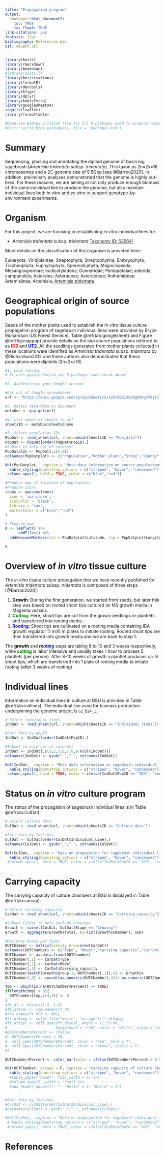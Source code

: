 ```yaml
---
title: "Propagation program"
output:
  bookdown::html_document2: 
    toc: TRUE
    toc_float: TRUE
link-citations: yes
fontsize: 12pt
bibliography: References.bib
csl: AmJBot.csl
---
```


```r
library(knitr)
library(rmarkdown)
library(bookdown)
#library(distill)
library(knitcitations)
library(formatR)
library(devtools)
library(kfigr)
library(dplyr)
library(kableExtra)
library(googlesheets4)
require(leaflet)
library(formattable)

#Generate BibTex citation file for all R packages used to produce report
#knitr::write_bib(.packages(), file = 'packages.bib')
```

# Summary 

Sequencing, phasing and annotating the diploid genome of basin big sagebrush (*Artemisia tridentata* subsp. *tridentata*). This taxon as 2n=2x=18 chromosomes and a 2C genome size of 9.5Gbp [see @Barron2020]. In addition, preliminary analyses demonstrated that the genome is highly out-bred. For these reasons, we are aiming at not only produce enough biomass of the same individual line to produce the genome, but also maintain individual lines both *in vitro* and *ex vitro* to support genotype-by-environment experiments. 


# Organism

For this project, we are focusing on establishing *in vitro* individual lines for:

- *Artemisia tridentata* subsp. *tridentata* [Taxonomy ID: 525641](https://www.ncbi.nlm.nih.gov/Taxonomy/Browser/wwwtax.cgi?mode=Info&id=525641&lvl=3&lin=f&keep=1&srchmode=1&unlock)

More details on the classification of this organism is provided here:

Eukaryota; Viridiplantae; Streptophyta; Streptophytina; Embryophyta; Tracheophyta; Euphyllophyta; Spermatophyta; Magnoliopsida; Mesangiospermae; eudicotyledons; Gunneridae; Pentapetalae; asterids; campanulids; Asterales; Asteraceae; Asteroideae; Anthemideae; Artemisiinae; Artemisia; [Artemisia tridentata](https://www.ncbi.nlm.nih.gov/Taxonomy/Browser/wwwtax.cgi?mode=Undef&id=55611&lvl=3&keep=1&srchmode=1&unlock)

# Geographical origin of source populations

Seeds of the mother plants used to establish the *in vitro* tissue culture propagation program of sagebrush individual lines were provided by Bryce Richardson (US Forest Service). Table \@ref(tab:googlesheet) and Figure \@ref(fig:mappop) provide details on the two source populations referred to as <span style="color: red;font-weight:bold">ID3</span> and <span style="color: blue;font-weight:bold">UT2</span>. All the seedlings generated from mother plants collected in these locations were identified as *Artemisia tridentata* subsp. *tridentata* by @Richardson2012 and these authors also demonstrated that these populations were diploids (2n=2x=18). 

```r
#1. Load library
# It uses googlesheets4 see R packages code chunk above

#2. Authenticate your Google account

#Get url of Google spreadsheet
url <- "https://docs.google.com/spreadsheets/d/1ZVrQ8ZiX6d5ghVKgoY6jI1lXTErAsddI15k_sGXDWJ4/edit?usp=sharing"

#3. Obtain meta-data on document
metaDoc <- gs4_get(url)

#4. List names of sheets in url
sheetsID <- metaDoc$sheets$name

#5. Select population IDs
PopDat <- read_sheet(url, sheet=which(sheetsID == "Pop_data"))
PopDat <- PopDat[order(PopDat$PopID),]
#Subset to only col of interest
PopDatplot <- PopDat[,c(2:8)]
colnames(PopDatplot) <- c("Population","Mother plant","State","County","Elevation (m)","Latitude","Longitude")

kbl(PopDatplot,  caption = "Meta-data information on source populations used to generate sagebrush individual lines.") %>%
  kable_styling(bootstrap_options = c("striped", "hover", "condensed")) %>%
 column_spec(1, bold = TRUE, color = c("blue","red"))

```

```r
#Produce map of location of populations
#Prepare icons
icons <- awesomeIcons(
  icon = 'ios-close',
  iconColor = 'black',
  library = 'ion',
  markerColor = c("blue","red")
)

# Produce map
m <- leaflet() %>%
      addTiles() %>%
  addAwesomeMarkers(lat = PopDatplot$Latitude, lng = PopDatplot$Longitude, icon=icons, label=PopDatplot$Population)

m
```

# Overview of *in vitro* tissue culture

The *in vitro* tissue culture propagation that we have recently published for *Artemisia tridentata* subsp. *tridentata* is composed of three steps [@Barron2020]:

1. <span style="color: black;font-weight:bold">Growth</span>: During the first generation, we started from seeds, but later this step was based on rooted shoot tips cultured on MS growth media in Magenta vessels.
2. <span style="color: green;font-weight:bold">Cutting</span>: Here, shoot tips are cut from the grown seedlings or plantlets and transferred into rooting media.
3. <span style="color: blue;font-weight:bold">Rooting</span>: Shoot tips are cultivated on a rooting media containing IBA growth regulator (1 ml/l) in plates to initiate rooting. Rooted shoot tips are then transferred into growth media and we are back to step 1.

The <span style="color: black;font-weight:bold">growth</span> and <span style="color: blue;font-weight:bold">rooting</span> steps are taking 8 to 10 and 3 weeks respectively, while <span style="color: green;font-weight:bold">cutting</span> is labor intensive and usually takes 1 hour to process 5 plantlets (per person). After 8-10 weeks of growth a plantlet produces ca. 9 shoot tips, which are transferred into 1 plate of rooting media to initiate rooting (after 3 weeks of rooting). 

# Individual lines

Information on individual lines in culture at BSU is provided in Table \@ref(tab:indlines). The individual line used for biomass production underpinning the genome project is `G2_b24_1`. 

```r
# Select individual lines
IndDat <- read_sheet(url, sheet=which(sheetsID == "Individual_lines"))

#Sort data by popID
IndDat <- IndDat[order(IndDat$PopID),]

#Subset to only col of interest
IndDat <- IndDat[,c(1,2,3,6,7,8,9:ncol(IndDat))]
colnames(IndDat) <- gsub("_"," ", colnames(IndDat))

kbl(IndDat,  caption = "Meta-data information on sagebrush individual lines.") %>%
  kable_styling(bootstrap_options = c("striped", "hover", "condensed")) %>%
 column_spec(1, bold = TRUE, color = ifelse(IndDat$PopID == "ID3", "red", "blue"))

```

# Status on *in vitro* culture program

The status of the propagation of sagebrush individual lines is in Table \@ref(tab:CulDat).

```r
# Select culture data
CulDat <- read_sheet(url, sheet=which(sheetsID == "Culture_data"))

#Sort data by IndLines
CulDat <- CulDat[order(CulDat$Individual_Line),]
colnames(CulDat) <- gsub("_"," ", colnames(CulDat))

kbl(CulDat,  caption = "Data on propagation for sagebrush individual lines.") %>%
  kable_styling(bootstrap_options = c("striped", "hover", "condensed")) #%>%
 #column_spec(1, bold = TRUE, color = ifelse(IndDat$PopID == "ID3", "red", "blue"))
```

# Carrying capacity

The carrying capacity of culture chambers at BSU is displayed in Table \@ref(tab:carcap).

```r
# Select carrying capacity
CarDat <- read_sheet(url, sheet=which(sheetsID == "Carrying_capacity"))

#Subset CulDat to only include Growings
Growth <- subset(CulDat, CulDat$Stage == "Growing")
Growth <- aggregate(Growth$Total, by=list(Growth$Chamber), sum)

#How many boxes per type?
OUTChamber <- matrix(ncol=5, nrow=nrow(CarDat))
colnames(OUTChamber) <- c("Type", "Model","Carrying capacity","Current occupancy", "Percent")
OUTChamber <- as.data.frame(OUTChamber)
OUTChamber[,1] <- CarDat$Type
OUTChamber[,2] <- CarDat$Model
OUTChamber[,3] <- CarDat$Carrying_capacity
OUTChamber[match(Growth$Group.1, OUTChamber[,1]),4] <- Growth$x
OUTChamber[,5] <- round((as.numeric(OUTChamber[,4])/ as.numeric(OUTChamber[,3])),2)

tmp <- which(is.na(OUTChamber$Percent) == TRUE)
if(length(tmp) > 0){
  OUTChamber[tmp,c(4,5)] <- 0
}
#ft_dt <- mtcars[1:5, 1:4]
#ft_dt$car <- row.names(ft_dt)
#row.names(ft_dt) <- NULL
#ft_dt$mpg <- color_tile("white", "orange")(ft_dt$mpg)
#ft_dt$cyl <- cell_spec(ft_dt$cyl, angle = (1:5)*60, 
#                      background = "red", color = "white", align = "center")
#OUTChamber$Percent <- ifelse(
#  OUTChamber$Percent > 50,
#  cell_spec(OUTChamber$Percent, color = "red", bold = T),
#  cell_spec(OUTChamber$Percent, color = "green", italic = T)
#)

OUTChamber$Percent <- color_bar(color = ifelse(OUTChamber$Percent > 0.5, "red", "blue"))(OUTChamber$Percent)

kbl(OUTChamber, escape = F, caption = "Carrying capacity of culture chambers.") %>%
  kable_styling(bootstrap_options = c("striped", "hover", "condensed"))
  #kable_paper("hover", full_width = F) %>%
  #column_spec(5, width = "3cm") %>%
  #add_header_above(c(" ", "Hello" = 2, "World" = 2))


#Sort data by IndLines
#CulDat <- CulDat[order(CulDat$Individual_Line),]
#colnames(CulDat) <- gsub("_"," ", colnames(CulDat))

#kbl(CulDat,  caption = "Data on propagation for sagebrush individual lines.") %>%
 # kable_styling(bootstrap_options = c("striped", "hover", "condensed")) #%>%
 #column_spec(1, bold = TRUE, color = ifelse(IndDat$PopID == "ID3", "red", "blue"))
```

# References